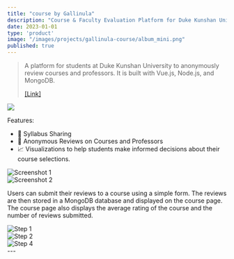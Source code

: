 ```yaml
---
title: "course by Gallinula"
description: "Course & Faculty Evaluation Platform for Duke Kunshan University"
date: 2023-01-01
type: 'product'
image: "/images/projects/gallinula-course/album_mini.png"
published: true
---
```

> 
> A platform for students at Duke Kunshan University to anonymously review courses and professors. It is built with Vue.js, Node.js, and MongoDB.
> 
> [[Link]](https://www.linkedin.com/posts/activity-7026543265025847296-cMmG?utm_source=share&utm_medium=member_desktop)

![](/images/projects/gallinula-course/album2.png)

Features: 
- 📃 Syllabus Sharing
- 📝 Anonymous Reviews on Courses and Professors
- 📈 Visualizations to help students make informed decisions about their course selections.

<div className="flex flex-wrap">
  <div className="w-full md:w-1/2 p-1">
    <img src="/images/projects/gallinula-course/screenshot1_compressed.png" alt="Screenshot 1" />
  </div>
  <div className="w-full md:w-1/2 p-1">
    <img src="/images/projects/gallinula-course/screenshot2_compressed.png" alt="Screenshot 2" />
  </div>
</div>

Users can submit their reviews to a course using a simple form. The reviews are then stored in a MongoDB database and displayed on the course page. The course page also displays the average rating of the course and the number of reviews submitted.

<div className="flex flex-wrap">
  <div className="w-full md:w-1/3 p-1">
    <img src="/images/projects/gallinula-course/step1_compressed.png" alt="Step 1" />
  </div>
  <div className="w-full md:w-1/3 p-1">
    <img src="/images/projects/gallinula-course/step2_compressed.png" alt="Step 2" />
  </div>
  <div className="w-full md:w-1/3 p-1">
    <img src="/images/projects/gallinula-course/step4_compressed.png" alt="Step 4" />
  </div>
</div>
---

